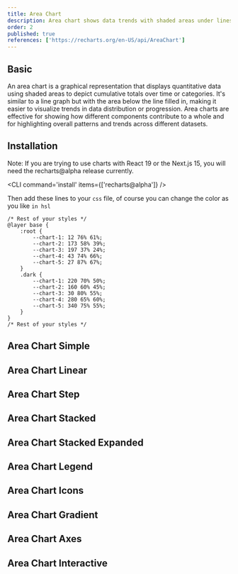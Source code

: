 ```yaml
---
title: Area Chart
description: Area chart shows data trends with shaded areas under lines.
order: 2
published: true
references: ['https://recharts.org/en-US/api/AreaChart']
---
```


## Basic

An area chart is a graphical representation that displays quantitative data using shaded areas to depict cumulative totals over time or categories. It's similar to a line graph but with the area below the line filled in, making it easier to visualize trends in data distribution or progression. Area charts are effective for showing how different components contribute to a whole and for highlighting overall patterns and trends across different datasets.
<Demo className="w-full" component='charts/area-chart/area-chart-simple-demo' />

## Installation

<Note variant="warning">Note: If you are trying to use charts with React 19 or the Next.js 15, you will need the recharts@alpha release currently.</Note>

<CLI command='install' items={['recharts@alpha']} />

<Install component='charts' />

Then add these lines to your `css` file, of course you can change the color as you like `in hsl`

```tsx {2-17}
/* Rest of your styles */
@layer base {
    :root {
        --chart-1: 12 76% 61%;
        --chart-2: 173 58% 39%;
        --chart-3: 197 37% 24%;
        --chart-4: 43 74% 66%;
        --chart-5: 27 87% 67%;
    }
    .dark {
        --chart-1: 220 70% 50%;
        --chart-2: 160 60% 45%;
        --chart-3: 30 80% 55%;
        --chart-4: 280 65% 60%;
        --chart-5: 340 75% 55%;
    }
}
/* Rest of your styles */
```

## Area Chart Simple

<Demo className="w-full" component='charts/area-chart/area-chart-simple-demo' />

## Area Chart Linear

<Demo className="w-full" component='charts/area-chart/area-chart-linear-demo' />

## Area Chart Step

<Demo className="w-full" component='charts/area-chart/area-chart-step-demo' />

## Area Chart Stacked

<Demo className="w-full" component='charts/area-chart/area-chart-stacked-demo' />

## Area Chart Stacked Expanded

<Demo className="w-full" component='charts/area-chart/area-chart-stacked-expanded-demo' />

## Area Chart Legend

<Demo className="w-full" component='charts/area-chart/area-chart-legend-demo' />

## Area Chart Icons

<Demo className="w-full" component='charts/area-chart/area-chart-icons-demo' />

## Area Chart Gradient

<Demo className="w-full" component='charts/area-chart/area-chart-gradient-demo' />

## Area Chart Axes

<Demo className="w-full" component='charts/area-chart/area-chart-axes-demo' />

## Area Chart Interactive

<Demo className="w-full" component='charts/area-chart/area-chart-interactive-demo' />
